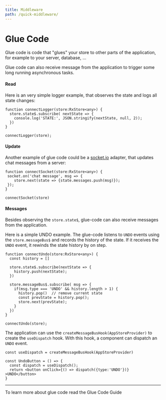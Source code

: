 ```yaml
---
title: Middleware
path: /quick-middleware/
---
```



# Glue Code

Glue code is code that "glues" your store to other parts of the application, for example to your server, database, ...

Glue code can also receive message from the application to trigger some long running asynchronous tasks.

#### Read

Here is an very simple logger example, that observes the state and logs all state changes:

```code src=https://stackblitz.com/edit/react-rx-state-hello-quick-glue?file=index.tsx
function connectLogger(store:RxStore<any>) {
  store.state$.subscribe( nextState => {
    console.log('STATE:', JSON.stringify(nextState, null, 2));
  })
}

connectLogger(store);
```

#### Update

Another example of glue code could be a <a href="https://socket.io">socket.io</a> adapter, that updates chat messages from a server:

```
function connectSocket(store:RxStore<any>) {
 socket.on('chat message', msg => {
    store.next(state => {state.messages.push(msg)});
 });
}

connectSocket(store)
```

#### Messages

Besides observing the `store.state$`, glue-code can also receive messages from the application.

Here is a simple UNDO example. The glue-code listens to `UNDO` events using the `store.messageBus$` and records the history of the state.
If it receives the `UNDO` event, it rewinds the state history by on step.

```code src=https://stackblitz.com/edit/react-rx-state-glue-undo?file=index.tsx
function connectUndo(store:RxStore<any>) {
  const history = []

  store.state$.subscribe(nextState => {
    history.push(nextState);
  })

  store.messageBus$.subscribe( msg => {
    if(msg.type === 'UNDO' && history.length > 1) {
      history.pop()  // remove current state
      const prevState = history.pop();
      store.next(prevState);
    }
  })
}

connectUndo(store);
```

The application can use the `createMessageBusHook(AppStoreProvider)` to create the `useDispatch` hook. With this hook, a component can dispatch an `UNDO` event.

```code src=https://stackblitz.com/edit/react-rx-state-glue-undo?file=index.tsx
const useDispatch = createMessageBusHook(AppStoreProvider)

const UndoButton = () => {
  const dispatch = useDispatch();
  return <button onClick={() => dispatch({type:'UNDO'})} >UNDO</button>
}
```

<hr />

To learn more about glue code read the <Link to="/glue-code">Glue Code Guide</Link>
